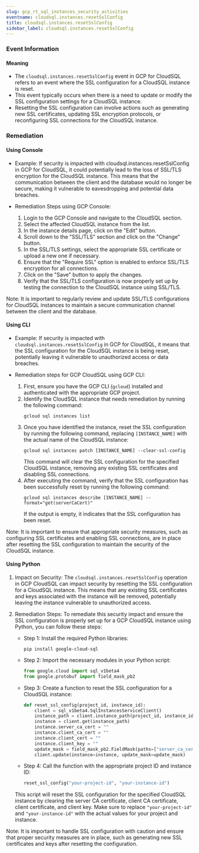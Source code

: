 ```yaml
--- 
slug: gcp_rt_sql_instances_security_activities
eventname: cloudsql.instances.resetSslConfig
title: cloudsql.instances.resetSslConfig
sidebar_label: cloudsql.instances.resetSslConfig
---
```

                       
### Event Information

#### Meaning

- The `cloudsql.instances.resetSslConfig` event in GCP for CloudSQL refers to an event where the SSL configuration for a CloudSQL instance is reset.
- This event typically occurs when there is a need to update or modify the SSL configuration settings for a CloudSQL instance.
- Resetting the SSL configuration can involve actions such as generating new SSL certificates, updating SSL encryption protocols, or reconfiguring SSL connections for the CloudSQL instance.

### Remediation

#### Using Console

- Example: If security is impacted with cloudsql.instances.resetSslConfig in GCP for CloudSQL, it could potentially lead to the loss of SSL/TLS encryption for the CloudSQL instance. This means that the communication between the client and the database would no longer be secure, making it vulnerable to eavesdropping and potential data breaches.

- Remediation Steps using GCP Console:
  1. Login to the GCP Console and navigate to the CloudSQL section.
  2. Select the affected CloudSQL instance from the list.
  3. In the instance details page, click on the "Edit" button.
  4. Scroll down to the "SSL/TLS" section and click on the "Change" button.
  5. In the SSL/TLS settings, select the appropriate SSL certificate or upload a new one if necessary.
  6. Ensure that the "Require SSL" option is enabled to enforce SSL/TLS encryption for all connections.
  7. Click on the "Save" button to apply the changes.
  8. Verify that the SSL/TLS configuration is now properly set up by testing the connection to the CloudSQL instance using SSL/TLS.

Note: It is important to regularly review and update SSL/TLS configurations for CloudSQL instances to maintain a secure communication channel between the client and the database.

#### Using CLI

- Example: If security is impacted with `cloudsql.instances.resetSslConfig` in GCP for CloudSQL, it means that the SSL configuration for the CloudSQL instance is being reset, potentially leaving it vulnerable to unauthorized access or data breaches.

- Remediation steps for GCP CloudSQL using GCP CLI:
  1. First, ensure you have the GCP CLI (`gcloud`) installed and authenticated with the appropriate GCP project.
  2. Identify the CloudSQL instance that needs remediation by running the following command:
     ```
     gcloud sql instances list
     ```
  3. Once you have identified the instance, reset the SSL configuration by running the following command, replacing `[INSTANCE_NAME]` with the actual name of the CloudSQL instance:
     ```
     gcloud sql instances patch [INSTANCE_NAME] --clear-ssl-config
     ```
     This command will clear the SSL configuration for the specified CloudSQL instance, removing any existing SSL certificates and disabling SSL connections.
  4. After executing the command, verify that the SSL configuration has been successfully reset by running the following command:
     ```
     gcloud sql instances describe [INSTANCE_NAME] --format="get(serverCaCert)"
     ```
     If the output is empty, it indicates that the SSL configuration has been reset.

Note: It is important to ensure that appropriate security measures, such as configuring SSL certificates and enabling SSL connections, are in place after resetting the SSL configuration to maintain the security of the CloudSQL instance.

#### Using Python

1. Impact on Security: The `cloudsql.instances.resetSslConfig` operation in GCP CloudSQL can impact security by resetting the SSL configuration for a CloudSQL instance. This means that any existing SSL certificates and keys associated with the instance will be removed, potentially leaving the instance vulnerable to unauthorized access.

2. Remediation Steps: To remediate this security impact and ensure the SSL configuration is properly set up for a GCP CloudSQL instance using Python, you can follow these steps:

   - Step 1: Install the required Python libraries:
     ```
     pip install google-cloud-sql
     ```

   - Step 2: Import the necessary modules in your Python script:
     ```python
     from google.cloud import sql_v1beta4
     from google.protobuf import field_mask_pb2
     ```

   - Step 3: Create a function to reset the SSL configuration for a CloudSQL instance:
     ```python
     def reset_ssl_config(project_id, instance_id):
         client = sql_v1beta4.SqlInstancesServiceClient()
         instance_path = client.instance_path(project_id, instance_id)
         instance = client.get(instance_path)
         instance.server_ca_cert = ""
         instance.client_ca_cert = ""
         instance.client_cert = ""
         instance.client_key = ""
         update_mask = field_mask_pb2.FieldMask(paths=["server_ca_cert", "client_ca_cert", "client_cert", "client_key"])
         client.update(instance=instance, update_mask=update_mask)
     ```

   - Step 4: Call the function with the appropriate project ID and instance ID:
     ```python
     reset_ssl_config("your-project-id", "your-instance-id")
     ```

   This script will reset the SSL configuration for the specified CloudSQL instance by clearing the server CA certificate, client CA certificate, client certificate, and client key. Make sure to replace `"your-project-id"` and `"your-instance-id"` with the actual values for your project and instance.

Note: It is important to handle SSL configuration with caution and ensure that proper security measures are in place, such as generating new SSL certificates and keys after resetting the configuration.


 